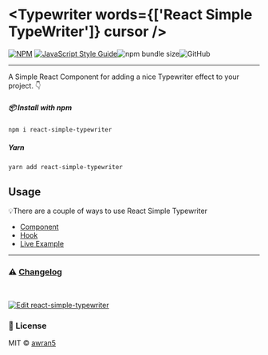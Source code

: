 
<Meta title='Introduction' />

# <Typewriter words={['React Simple TypeWriter']} cursor />

[![NPM](https://img.shields.io/npm/v/react-simple-typewriter.svg)](https://www.npmjs.com/package/react-simple-typewriter) [![JavaScript Style Guide](https://img.shields.io/badge/code_style-standard-brightgreen.svg)](https://standardjs.com)![npm bundle size](https://img.shields.io/bundlephobia/min/react-simple-typewriter)![GitHub](https://img.shields.io/github/license/awran5/react-simple-typewriter)

---

A Simple React Component for adding a nice Typewriter effect to your project. 👇

##### 📦 Install with npm

```sh
npm i react-simple-typewriter
```

##### Yarn

```sh
yarn add react-simple-typewriter
```

## Usage

💡There are a couple of ways to use React Simple Typewriter

- [Component](?path=/story/usage-component--page)
- [Hook](?path=/story/usage-hook--page)
- [Live Example](?path=/story/examples-typewriter--typewriter)

---

### ⚠️ [Changelog](?path=/story/changelog--page)

<br />

[![Edit react-simple-typewriter](https://codesandbox.io/static/img/play-codesandbox.svg)](https://codesandbox.io/s/react-simple-typewriter-uj8ix?fontsize=14&hidenavigation=1&theme=dark)

### 📝 License

MIT © [awran5](https://github.com/awran5/)
